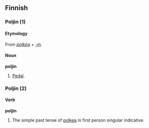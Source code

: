 ==Finnish==

===Poljin (1)===

====Etymology====
From ''[[polkea]]'' + ''[[-in#Finnish|-in]]''.

====Noun====
'''poljin'''

# [[Pedal]].

===Poljin (2)===

====Verb====
'''poljin'''

# The simple past tense of [[polkea]] in first person singular indicative.
